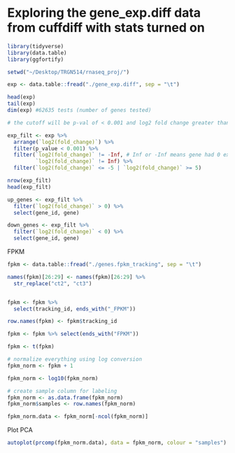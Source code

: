 # Exploring the gene_exp.diff data from cuffdiff with stats turned on

```r
library(tidyverse)
library(data.table)
library(ggfortify)
```


```r
setwd("~/Desktop/TRGN514/rnaseq_proj/")

exp <- data.table::fread("./gene_exp.diff", sep = "\t")
```

```r
head(exp)
tail(exp)
dim(exp) #62635 tests (number of genes tested)
```

```r
# the cutoff will be p-val of < 0.001 and log2 fold change greater than 5 or less than -5

exp_filt <- exp %>%
  arrange(`log2(fold_change)`) %>%
  filter(p_value < 0.001) %>%
  filter(`log2(fold_change)` != -Inf, # Inf or -Inf means gene had 0 expression in one of the groups
         `log2(fold_change)` != Inf) %>%
  filter(`log2(fold_change)` <= -5 | `log2(fold_change)` >= 5)
```


```r
nrow(exp_filt)
head(exp_filt)
```

```r
up_genes <- exp_filt %>%
  filter(`log2(fold_change)` > 0) %>%
  select(gene_id, gene)

down_genes <- exp_filt %>%
  filter(`log2(fold_change)` < 0) %>%
  select(gene_id, gene)
```


FPKM

```r
fpkm <- data.table::fread("./genes.fpkm_tracking", sep = "\t")

names(fpkm)[26:29] <- names(fpkm)[26:29] %>%
  str_replace("ct2", "ct3")


fpkm <- fpkm %>%
  select(tracking_id, ends_with("_FPKM"))
```


```r
row.names(fpkm) <- fpkm$tracking_id

fpkm <- fpkm %>% select(ends_with("FPKM"))

fpkm <- t(fpkm)

# normalize everything using log conversion
fpkm_norm <- fpkm + 1

fpkm_norm <- log10(fpkm_norm)

# create sample column for labeling
fpkm_norm <- as.data.frame(fpkm_norm)
fpkm_norm$samples <- row.names(fpkm_norm)

fpkm_norm.data <- fpkm_norm[-ncol(fpkm_norm)]
```

Plot PCA
```r
autoplot(prcomp(fpkm_norm.data), data = fpkm_norm, colour = "samples")
```

